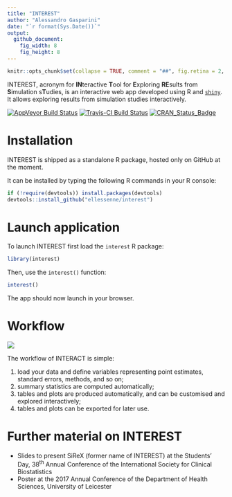 ```yaml
---
title: "INTEREST"
author: "Alessandro Gasparini"
date: "`r format(Sys.Date())`"
output:
  github_document:
    fig_width: 8
    fig_height: 8
---
```


<!-- README.md is generated from README.Rmd. Please edit that file -->
```r
knitr::opts_chunk$set(collapse = TRUE, comment = "##", fig.retina = 2, fig.path = "README_files/")
```

INTEREST, acronym for **IN**teractive **T**ool for **E**xploring **RE**sults from **S**imulation s**T**udies, is an interactive web app developed using R and [`shiny`](https://shiny.rstudio.com/). It allows exploring results from simulation studies interactively.

[![AppVeyor Build Status](https://ci.appveyor.com/api/projects/status/github/ellessenne/interest?branch=master&svg=true)](https://ci.appveyor.com/project/ellessenne/interest)
[![Travis-CI Build Status](https://travis-ci.org/ellessenne/interest.svg?branch=master)](https://travis-ci.org/ellessenne/interest)
[![CRAN_Status_Badge](http://www.r-pkg.org/badges/version/interest)](https://cran.r-project.org/package=interest)

# Installation

INTEREST is shipped as a standalone R package, hosted only on GitHub at the moment.

It can be installed by typing the following R commands in your R console:

```r
if (!require(devtools)) install.packages(devtools)
devtools::install_github("ellessenne/interest")
```

# Launch application

To launch INTEREST first load the `interest` R package:

```r
library(interest)
```

Then, use the `interest()` function:

```r
interest()
```

The app should now launch in your browser.

# Workflow

![](README_files/sirex-workflow.png)

The workflow of INTERACT is simple: 

1. load your data and define variables representing point estimates, standard errors, methods, and so on;
1. summary statistics are computed automatically;
1. tables and plots are produced automatically, and can be customised and explored interactively;
1. tables and plots can be exported for later use.

# Further material on INTEREST

* Slides to present SiReX (former name of INTEREST) at the Students’ Day, 38^th^ Annual Conference of the International Society for Clinical Biostatistics
* Poster at the 2017 Annual Conference of the Department of Health Sciences, University of Leicester
